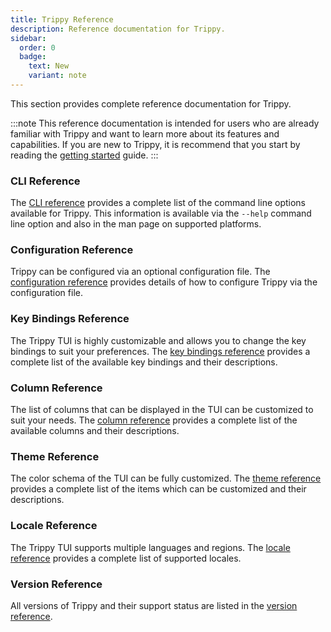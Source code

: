 ```yaml
---
title: Trippy Reference
description: Reference documentation for Trippy.
sidebar:
  order: 0
  badge:
    text: New
    variant: note
---
```


This section provides complete reference documentation for Trippy.

:::note
This reference documentation is intended for users who are already familiar with Trippy and want to learn more about
its features and capabilities. If you are new to Trippy, it is recommend that you start by reading the [getting
started](/start/getting-started) guide.
:::

### CLI Reference

The [CLI reference](/reference/cli) provides a complete list of the command line options available for Trippy. This
information is available via the `--help` command line option and also in the man page on supported platforms.

### Configuration Reference

Trippy can be configured via an optional configuration file. The [configuration reference](/reference/configuration)
provides details of how to configure Trippy via the configuration file.

### Key Bindings Reference

The Trippy TUI is highly customizable and allows you to change the key bindings to suit your preferences. The [key
bindings reference](/reference/bindings) provides a complete list of the available key bindings and their
descriptions.

### Column Reference

The list of columns that can be displayed in the TUI can be customized to suit your needs. The [column
reference](/reference/column) provides a complete list of the available columns and their descriptions.

### Theme Reference

The color schema of the TUI can be fully customized. The [theme reference](/reference/theme) provides a complete list of
the items which can be customized and their descriptions.

### Locale Reference

The Trippy TUI supports multiple languages and regions. The [locale reference](/reference/locale) provides a complete
list of supported locales.

### Version Reference

All versions of Trippy and their support status are listed in the [version reference](/reference/version).